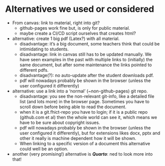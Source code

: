 # Alternatives we used or considered

+ From canvas: link to material, right into git? 
	+ github-pages work fine but, is only for public material. 
	+ maybe create a CI/CD script ourselves that creates html? 
+ alternative: create 1 big pdf (Latex?) with all material. 
	+ disadvantage: it's a big document, some teachers think that could be intimidating to students. 
	+ disadvantage: link in canvas still has to be updated manually. We have seen examples in the past with multiple links to (initially) the same document, but after some maintenance the links pointed to different pdfs.  
	+ disadvantage(?): no auto-update after the student downloads pdf. 
	+ pdf will nowadays probably be shown in the browser (unless the user configured it differently)
+ alternative: use a link into a 'normal' (~non-github-pages) git repo.
	+ disadvantage: you see the non-relevant git-info, like a detailed file list (and lots more) in the browser page. Sometimes you have to scroll down before being able to read the document. 
	+ when it is a git.fhict-repo you have to login; if it is a public repo (github.com et al) then the whole world can see it, which means we have to be sure about copyright issues. 
	+ pdf will nowadays probably be shown in the browser (unless the user configured it differently), but for extensions likes docx, pptx and other it really is machine dependent how it will be shown.
	+ When linking to a specific version of a document this alternative could well be an option. 
+ another (very promising!) alternative is ***Quarto***: ned to look more into that!